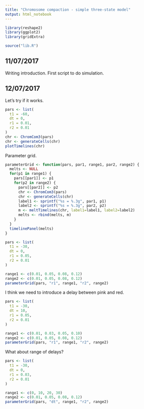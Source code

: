 ```yaml
---
title: "Chromosome compaction - simple three-state model"
output: html_notebook
---
```


```r
library(reshape2)
library(ggplot2)
library(gridExtra)

source("lib.R")
```

## 11/07/2017

Writing introduction. First script to do simulation.


## 12/07/2017

Let's try if it works.

```r
pars <- list(
  t1 = -60,
  dt = 0,
  r1 = 0.01,
  r2 = 0.01
)
chr <- ChromCom3(pars)
chr <- generateCells(chr)
plotTimelines(chr)
```

Parameter grid.

```r
parameterGrid <- function(pars, par1, range1, par2, range2) {
  melts <- NULL
  for(p1 in range1) {
    pars[[par1]] <- p1
    for(p2 in range2) {
      pars[[par2]] <- p2
      chr <- ChromCom3(pars)
      chr <- generateCells(chr)
      label1 <- sprintf("%s = %.3g", par1, p1)
      label2 <- sprintf("%s = %.3g", par2, p2)
      m <- meltTimelines(chr, label1=label1, label2=label2)
      melts <- rbind(melts, m)
    }
  }
  timelinePanel(melts)
}
```

```r
pars <- list(
  t1 = -30,
  dt = 0,
  r1 = 0.05,
  r2 = 0.01
)

range1 <- c(0.01, 0.05, 0.08, 0.12)
range2 <- c(0.01, 0.05, 0.08, 0.12)
parameterGrid(pars, "r1", range1, "r2", range2)
```
 I think we need to introduce a delay between pink and red.
 
 
```r
pars <- list(
  t1 = -30,
  dt = 10,
  r1 = 0.05,
  r2 = 0.01
)

range1 <- c(0.01, 0.03, 0.05, 0.10)
range2 <- c(0.01, 0.05, 0.08, 0.12)
parameterGrid(pars, "r1", range1, "r2", range2)
```

What about range of delays?

```r
pars <- list(
  t1 = -30,
  dt = 0,
  r1 = 0.03,
  r2 = 0.01
)

range1 <- c(0, 10, 20, 30)
range2 <- c(0.01, 0.05, 0.08, 0.12)
parameterGrid(pars, "dt", range1, "r2", range2)
```
